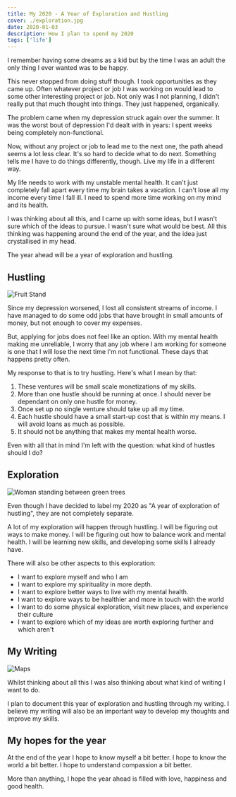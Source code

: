 ---
title: My 2020 - A Year of Exploration and Hustling
cover: ./exploration.jpg
date: 2020-01-03
description: How I plan to spend my 2020
tags: ['life']
---

I remember having some dreams as a kid but by the time I was an adult the only thing I ever wanted was to be happy.

This never stopped from doing stuff though. I took opportunities as they came up. Often whatever project or job I was working on would lead to some other interesting project or job. Not only was I not planning, I didn't really put that much thought into things. They just happened, organically.

The problem came when my depression struck again over the summer. It was the worst bout of depression I'd dealt with in years: I spent weeks being completely non-functional. 

Now, without any project or job to lead me to the next one, the path ahead seems a lot less clear. It's so hard to decide what to do next. Something tells me I have to do things differently, though. Live my life in a different way.

My life needs to work with my unstable mental health. It can't just completely fall apart every time my brain takes a vacation. I can't lose all my income every time I fall ill. I need to spend more time working on my mind and its health. 

I was thinking about all this, and I came up with some ideas, but I wasn't sure which of the ideas to pursue. I wasn't sure what would be best. All this thinking was happening around the end of the year, and the idea just crystallised in my head.

The year ahead will be a year of exploration and hustling. 

## Hustling

![Fruit Stand](fruit-stand.jpg)

Since my depression worsened, I lost all consistent streams of income. I have managed to do some odd jobs that have brought in small amounts of money, but not enough to cover my expenses. 

But, applying for jobs does not feel like an option. With my mental health making me unreliable, I worry that any job where I am working for someone is one that I will lose the next time I'm not functional. These days that happens pretty often.  

My response to that is to try hustling. Here's what I mean by that:

1. These ventures will be small scale monetizations of my skills.
2. More than one hustle should be running at once. I should never be dependant on only one hustle for money. 
3. Once set up no single venture should take up all my time.
4. Each hustle should have a small start-up cost that is within my means. I will avoid loans as much as possible.
5. It should not be anything that makes my mental health worse.

Even with all that in mind I'm left with the question: what kind of hustles should I do?

## Exploration

![Woman standing between green trees](woman-exploration.jpg)

Even though I have decided to label my 2020 as "A year of exploration of hustling", they are not completely separate. 

A lot of my exploration will happen through hustling. I will be figuring out ways to make money. I will be figuring out how to balance work and mental health. I will be learning new skills, and developing some skills I already have. 

There will also be other aspects to this exploration: 

* I want to explore myself and who I am
* I want to explore my spirituality in more depth.
* I want to explore better ways to live with my mental health.
* I want to explore ways to be healthier and more in touch with the world
* I want to do some physical exploration, visit new places, and experience their culture
* I want to explore which of my ideas are worth exploring further and which aren't

## My Writing

![Maps](maps.jpg)

Whilst thinking about all this I was also thinking about what kind of writing I want to do. 

I plan to document this year of exploration and hustling through my writing. I believe my writing will also be an important way to develop my thoughts and improve my skills.

## My hopes for the year 

At the end of the year I hope to know myself a bit better. I hope to know the world a bit better. I hope to understand compassion a bit better.

More than anything, I hope the year ahead is filled with love, happiness and good health.